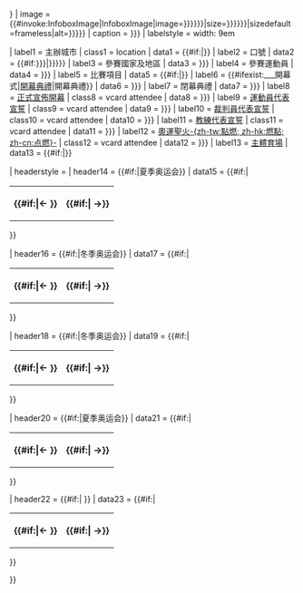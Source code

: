 {{infobox
| bodystyle = width: 22em
| titleclass = summary
| title      = {{{Name|{{{name|}}}}}}
| image      = {{#invoke:InfoboxImage|InfoboxImage|image={{{image|{{{logo|{{{Logo|}}}}}}}}}|size={{{image_size|{{{logo_size|{{{Size|}}}}}}}}}|sizedefault=frameless|alt={{{alt|{{{Alt|}}}}}}}}
| caption    = {{{caption|{{{Optional caption|}}}}}}
| labelstyle = width: 9em

| label1     = 主辦城市
| class1     = location
| data1      = {{#if:{{{1|}}}{{{2|}}}|{{Infobox Olympics/host city|1={{{1}}}|2={{{2}}}}}}}
| label2     = 口號
| data2      = {{#if:{{{motto|{{{Motto|}}}}}}|{{{motto|{{{Motto|}}}}}}}}
| label3     = 參賽國家及地區
| data3      = {{{nations_participating|{{{Nations participating|}}}}}}
| label4     = 參賽運動員
| data4      = {{{athletes_participating|{{{Athletes participating|}}}}}}
| label5     = 比賽項目
| data5      = {{#if:{{{1|}}}{{{2|}}}|{{Infobox Olympics/events|1={{{1}}}|2={{{2}}}}}}}
| label6     = {{#ifexist:{{{1}}}_{{{2}}}_{{{3}}}_開幕式|[[{{{1}}}_{{{2}}}_{{{3}}}開幕式|開幕典禮]]|開幕典禮}}
| data6      = {{{opening_ceremony|{{{Opening ceremony|}}}}}}
| label7     = 閉幕典禮
| data7      = {{{closing_ceremony|{{{Closing ceremony|}}}}}}
| label8     = [[奧林匹克運動會宣布開幕者列表|正式宣佈開幕]]
| class8     = vcard attendee
| data8      = {{{officially_opened_by|{{{Officially opened by|}}}}}}
| label9     = [[奧林匹克誓詞|運動員代表宣誓]]
| class9     = vcard attendee
| data9      = {{{athlete's_Oath|{{{Athlete's Oath|}}}}}}
| label10    = [[奧林匹克誓詞|裁判員代表宣誓]]
| class10    = vcard attendee
| data10     = {{{judge's_oath|{{{Judge's Oath|}}}}}}
| label11    = [[奧林匹克誓詞|教練代表宣誓]]
| class11    = vcard attendee
| data11     = {{{coach's_oath|{{{Coach's Oath|}}}}}}
| label12    = [[奧林匹克運動會主火炬點燃者列表|奧運聖火-{zh-tw:點燃; zh-hk:燃點; zh-cn:点燃}-]]
| class12    = vcard attendee
| data12     = {{{Olympic_torch|{{{Olympic Torch|}}}}}}
| label13    = [[奧林匹克體育場|主體育場]]
| data13     = {{#if:{{{1|}}}{{{2|}}}|{{Infobox Olympics/stadium|1={{{1}}}|2={{{2}}}}}}}

| headerstyle   = 
| header14   = {{#if:{{{SpreviousS|}}}{{{SnextS|}}}|夏季奥运会}}
| data15     = {{#if:{{{SpreviousS|}}}{{{SnextS|}}}|
<table style="width:100%; background:transparent;"><tr>
<th class="nowrap" style="width:50%; text-align: left;">{{#if:{{{SpreviousS|}}}|&larr;&nbsp;{{{SpreviousS}}}}}</th> 
<th class="nowrap" style="width:50%; text-align: right;">{{#if:{{{SnextS|}}}|{{{SnextS}}}&nbsp;&rarr;}}</th>
</tr></table>
}}

| header16   = {{#if:{{{Sprevious|}}}{{{Snext|}}}|冬季奥运会}}
| data17     = {{#if:{{{Sprevious|}}}{{{Snext|}}}|
<table style="width:100%; background:transparent;"><tr>
<th class="nowrap" style="width:50%; text-align: left;">{{#if:{{{Sprevious|}}}|&larr;&nbsp;{{{Sprevious}}}}}</th> 
<th class="nowrap" style="width:50%; text-align: right;">{{#if:{{{Snext|}}}|{{{Snext}}}&nbsp;&rarr;}}</th>
</tr></table>
}}

| header18   = {{#if:{{{Wprevious|}}}{{{Wnext|}}}|冬季奥运会}}
| data19     = {{#if:{{{Wprevious|}}}{{{Wnext|}}}|
<table style="width:100%; background:transparent;"><tr>
<th class="nowrap" style="width:50%; text-align: left;">{{#if:{{{Wprevious|}}}|&larr;&nbsp;{{{Wprevious}}}}}</th> 
<th class="nowrap" style="width:50%; text-align: right;">{{#if:{{{Wnext|}}}|{{{Wnext}}}&nbsp;&rarr;}}</th>
</tr></table>
}}

| header20   = {{#if:{{{WpreviousS|}}}{{{WnextS|}}}|夏季奥运会}}
| data21     = {{#if:{{{WpreviousS|}}}{{{WnextS|}}}|
<table style="width:100%; background:transparent;"><tr>
<th class="nowrap" style="width:50%; text-align: left;">{{#if:{{{WpreviousS|}}}|&larr;&nbsp;{{{WpreviousS}}}}}</th> 
<th class="nowrap" style="width:50%; text-align: right;">{{#if:{{{WnextS|}}}|{{{WnextS}}}&nbsp;&rarr;}}</th>
</tr></table>
}}

| header22   = {{#if:{{{previous|}}}{{{next|}}}|<!-- Chronology -->}}
| data23     = {{#if:{{{previous|}}}{{{next|}}}|
<table style="width:100%; background:transparent;"><tr>
<th class="nowrap" style="width:50%; text-align: left;">{{#if:{{{previous|}}}|&larr;&nbsp;{{{previous}}}}}</th> 
<th class="nowrap" style="width:50%; text-align: right;">{{#if:{{{next|}}}|{{{next}}}&nbsp;&rarr;}}</th>
</tr></table>
}}

}}<noinclude>
{{documentation}}
</noinclude>